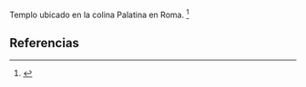 Templo ubicado en la colina Palatina en Roma. <ref>{{lib|LU|132|0|2}}</ref> 

== Referencias ==
<references />

